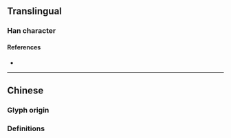 {{also|億}}
{{character info}}
<!-- may be replaced by zh-forms -->
==Translingual==
{{stroke order|type=animate}}

===Han character===
{{Han char|rn=9|rad=人|as=01|sn=3|four=|canj=ON,XON|ids=⿰亻乙}}

====References====
* {{Han ref|kx=0091.051|hdz=10103.040|uh=4EBF|ud=20159}}

----

==Chinese==

===Glyph origin===
{{Han simp|億|f=意|t=乙}}

===Definitions===
{{zh-see|億}}